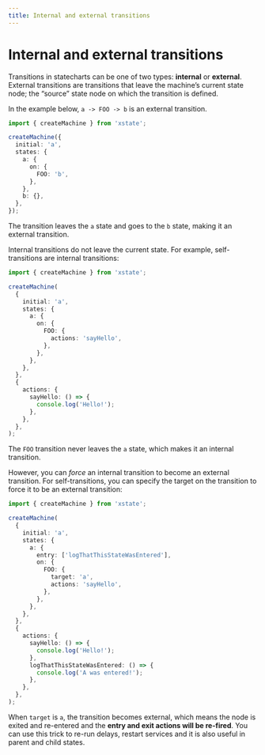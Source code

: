 ```yaml
---
title: Internal and external transitions
---
```


# Internal and external transitions

<!-- deps: ["actions","transitions-and-events","self-transitions","after"] -->

Transitions in statecharts can be one of two types: **internal** or **external**. External transitions are transitions that leave the machine’s current state node; the “source” state node on which the transition is defined.

In the example below, `a -> FOO -> b` is an external transition.

```ts
import { createMachine } from 'xstate';

createMachine({
  initial: 'a',
  states: {
    a: {
      on: {
        FOO: 'b',
      },
    },
    b: {},
  },
});
```

The transition leaves the `a` state and goes to the `b` state, making it an external transition.

Internal transitions do not leave the current state. For example, self-transitions are internal transitions:

```ts
import { createMachine } from 'xstate';

createMachine(
  {
    initial: 'a',
    states: {
      a: {
        on: {
          FOO: {
            actions: 'sayHello',
          },
        },
      },
    },
  },
  {
    actions: {
      sayHello: () => {
        console.log('Hello!');
      },
    },
  },
);
```

The `FOO` transition never leaves the `a` state, which makes it an internal transition.

However, you can _force_ an internal transition to become an external transition. For self-transitions, you can specify the target on the transition to force it to be an external transition:

```ts
import { createMachine } from 'xstate';

createMachine(
  {
    initial: 'a',
    states: {
      a: {
        entry: ['logThatThisStateWasEntered'],
        on: {
          FOO: {
            target: 'a',
            actions: 'sayHello',
          },
        },
      },
    },
  },
  {
    actions: {
      sayHello: () => {
        console.log('Hello!');
      },
      logThatThisStateWasEntered: () => {
        console.log('A was entered!');
      },
    },
  },
);
```

When `target` is `a`, the transition becomes external, which means the node is exited and re-entered and the **entry and exit actions will be re-fired**. You can use this trick to re-run delays, restart services and it is also useful in parent and child states.

<!-- TODO - rewrite this so that it uses delays as its example, now that it depends on after \-->

